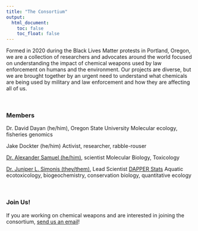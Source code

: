 ```yaml
---
title: "The Consortium"
output:
  html_document:
    toc: false
    toc_float: false
---
```


Formed in 2020 during the Black Lives Matter protests in Portland, Oregon, we are a collection of researchers and advocates around the world focused on understanding the impact of chemical weapons used by law enforcement on humans and the environment. 
Our projects are diverse, but we are brought together by an urgent need to understand what chemicals are being used by military and law enforcement and how they are affecting all of us.

<br>

### Members 

Dr. David Dayan (he/him), Oregon State University
Molecular ecology, fisheries genomics

Jake Dockter (he/him)
Activist, researcher, rabble-rouser

[Dr. Alexander Samuel (he/him)](https://www.gazlacrymo.fr), scientist
Molecular Biology, Toxicology

[Dr. Juniper L. Simonis (they/them)](https://www.dapperstats.com/author/dr.-juniper-l.-simonis/), Lead Scientist [DAPPER Stats](https://www.dapperstats.com)
Aquatic ecotoxicology, biogeochemistry, conservation biology, quantitative ecology


<br>

### Join Us!

If you are working on chemical weapons and are interested in joining the consortium, [send us an email](mailto: chemicalweaponsresearch@protonmail.com)!

<br>